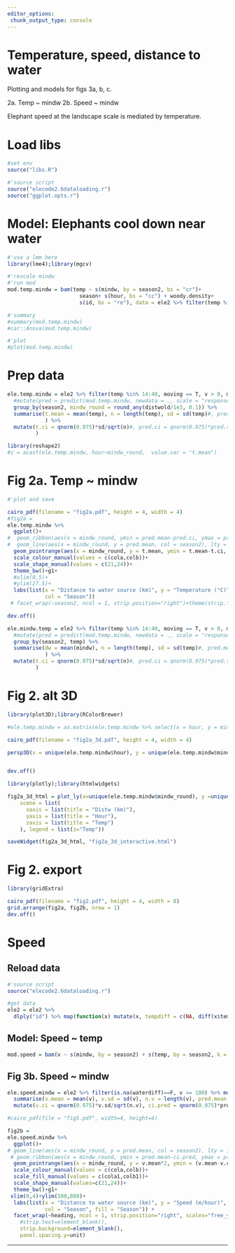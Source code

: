```yaml
---
editor_options: 
 chunk_output_type: console
---
```


# Temperature, speed, distance to water
Plotting and models for figs 3a, b, c.

2a. Temp ~ mindw
2b. Speed ~ mindw

Elephant speed at the landscape scale is mediated by temperature.

# Load libs
  
```r
#set env
source("libs.R")
```

```r
#'source script
source("elecode2.6dataloading.r")
source("ggplot.opts.r")
```

# Model: Elephants cool down near water

```r
#'use a lmm here
library(lme4);library(mgcv)

#'rescale mindw
#'run mod
mod.temp.mindw = bam(temp ~ s(mindw, by = season2, bs = "cr")+
                       season+ s(hour, bs = "cc") + woody.density+
                       s(id, bs = "re"), data = ele2 %>% filter(temp %in% 15:40), na.action = na.omit)

#'summary
#summary(mod.temp.mindw)
#car::Anova(mod.temp.mindw)

#'plot
#plot(mod.temp.mindw)
```

# Prep data

```r
ele.temp.mindw = ele2 %>% filter(temp %in% 14:40, moving == T, v > 0, meanspeed > 0, distwold <= 5e3) %>% 
  #mutate(pred = predict(mod.temp.mindw, newdata = ., scale = "response")) %>% 
  group_by(season2, mindw_round = round_any(distwold/1e3, 0.1)) %>%
  summarise(t.mean = mean(temp), n = length(temp), sd = sd(temp)#, pred.mean = mean(pred, na.rm = T), pred.n = length(pred), pred.sd = sd(pred, na.rm = T)
            ) %>%
  mutate(t.ci = qnorm(0.975)*sd/sqrt(n)#, pred.ci = qnorm(0.975)*pred.sd/sqrt(pred.n)
         )

library(reshape2)
#z = acast(ele.temp.mindw, hour~mindw_round,  value.var = "t.mean")
```



# Fig 2a. Temp ~ mindw

```r
#'plot and save

cairo_pdf(filename = "fig2a.pdf", height = 4, width = 4)
#fig2a = 
ele.temp.mindw %>% 
  ggplot()+
#  geom_ribbon(aes(x = mindw_round, ymin = pred.mean-pred.ci, ymax = pred.mean+pred.ci, group = season2), fill = "grey", alpha = 0.5)+
#  geom_line(aes(x = mindw_round, y = pred.mean, col = season2), lty = 1, lwd = 0.4)+
  geom_pointrange(aes(x = mindw_round, y = t.mean, ymin = t.mean-t.ci, ymax = t.mean+t.ci, col = season2, shape = season2), fatten = 7, stroke = 0.7, fill = "white", position = position_dodge(width = 0.5),lwd = 0.2, lty = 1)+
  scale_colour_manual(values = c(cola,colb))+
  scale_shape_manual(values = c(21,24))+
  theme_bw()+g1+
  #xlim(0,5)+
  #ylim(27.5)+
  labs(list(x = "Distance to water source (km)", y = "Temperature (°C)",
            col = "Season"))
 # facet_wrap(~season2, ncol = 1, strip.position="right")+theme(strip.text=element_blank(), strip.background=element_blank(), panel.spacing.y=unit)

dev.off()
```

```r
ele.mindw.temp = ele2 %>% filter(temp %in% 14:40, moving == T, v > 0, meanspeed > 0) %>% 
  #mutate(pred = predict(mod.temp.mindw, newdata = ., scale = "response")) %>% 
  group_by(season2, temp) %>%
  summarise(dw = mean(mindw), n = length(temp), sd = sd(temp)#, pred.mean = mean(pred, na.rm = T), pred.n = length(pred), pred.sd = sd(pred, na.rm = T)
            ) %>%
  mutate(t.ci = qnorm(0.975)*sd/sqrt(n)#, pred.ci = qnorm(0.975)*pred.sd/sqrt(pred.n)
         )
```


# Fig 2. alt 3D

```r

library(plot3D);library(RColorBrewer)

#ele.temp.mindw = as.matrix(ele.temp.mindw %>% select(x = hour, y = mindw_round, z = t.mean))

cairo_pdf(filename = "fig2a_3d.pdf", height = 4, width = 4)

persp3D(x = unique(ele.temp.mindw$hour), y = unique(ele.temp.mindw$mindw_round), z = z, col = brewer.pal(9,"YlOrRd"), ticktype = "detailed", xlab = "Hour", ylab = "Distance_water (km)", zlab = "Temp", clab = "Temp", NAcol = 1, phi = 20, theta = 45, contour = T, main = "B", line = 0)


dev.off()

```

```r
library(plotly);library(htmlwidgets)

fig2a_3d_html = plot_ly(x=unique(ele.temp.mindw$mindw_round), y =unique(ele.temp.mindw$hour), z=~z, type = "surface", colors = "YlOrRd",  name = "Temp") %>% layout(title = "Fig 2a. 3D-interactive",
    scene = list(
      xaxis = list(title = "Distw (km)"),
      yaxis = list(title = "Hour"),
      zaxis = list(title = "Temp")
    ), legend = list(z="Temp"))

saveWidget(fig2a_3d_html, "fig2a_3d_interactive.html")
```

# Fig 2. export

```r
library(gridExtra)

cairo_pdf(filename = "fig2.pdf", height = 4, width = 8)
grid.arrange(fig2a, fig2b, nrow = 1)
dev.off()
```

# Speed

## Reload data

```r
#'source script
source("elecode2.6dataloading.r")
```

```r
#get data
ele2 = ele2 %>%
  dlply("id") %>% map(function(x) mutate(x, tempdiff = c(NA, diff(x$temp, lag = 1)), waterdiff = c(diff(x$mindw, lag = 1), NA)) %>% mutate(towater = as.factor(ifelse(waterdiff < 0, "to", "away")))) %>% bind_rows() %>% mutate(temp = round_any(temp,2))

```

## Model: Speed ~ temp

```r
mod.speed = bam(v ~ s(mindw, by = season2) + s(temp, by = season2, k = 4) + season2 + woody.density + s(id, bs = "re"), data = ele2 %>% filter(v >= 100))
```

## Fig 3b. Speed ~ mindw

```r

ele.speed.mindw = ele2 %>% filter(is.na(waterdiff)==F, v >= 100) %>% mutate(v.pred = predict(mod.speed, newdata = ., scale = "response", allow.new.levels = T), heading = ifelse(waterdiff < 0, "in", "out")) %>%  group_by(season2, heading, mindw_round = round_any(mindw/1e3, 0.15)) %>%
  summarise(v.mean = mean(v), v.sd = sd(v), n.v = length(v), pred.mean = mean(v.pred, na.rm = T), pred.sd=sd(v.pred, na.rm = T), pred.n = length(v.pred)) %>%
  mutate(v.ci = qnorm(0.975)*v.sd/sqrt(n.v), ci.pred = qnorm(0.975)*pred.sd/sqrt(pred.n))
```


```r
#cairo_pdf(file = "fig5.pdf", width=4, height=4)

fig2b = 
ele.speed.mindw %>%
  ggplot()+
# geom_line(aes(x = mindw_round, y = pred.mean, col = season2), lty = 1)+
 # geom_ribbon(aes(x = mindw_round, ymin = pred.mean-ci.pred, ymax = pred.mean+ci.pred), fill = "grey", alpha = 0.5)+
  geom_pointrange(aes(x = mindw_round, y = v.mean*2, ymin = (v.mean-v.ci)*2, ymax = (v.mean+v.ci)*2, col = season2, shape = season2), fatten = 7, fill = "white", lty = 1, lwd = 0.2, stroke = 0.7, position = position_dodge(width = 0.2))+
  scale_colour_manual(values = c(cola,colb))+
  scale_fill_manual(values = c(cola1,colb1))+
  scale_shape_manual(values=c(21,24))+
  theme_bw()+g1+
 xlim(0,4)+ylim(500,800)+
  labs(list(x = "Distance to water source (km)", y = "Speed (m/hour)",
            col = "Season", fill = "Season")) +
  facet_wrap(~heading, ncol = 1, strip.position="right", scales="free_y")+theme(
    #strip.text=element_blank(),
    strip.background=element_blank(), 
    panel.spacing.y=unit)
```

----